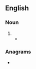 ==English==

===Noun===
{{head|en|noun form}}

# {{plural of|en|strife}}
#* {{quote-book|en|year=1916|author=James Joyce|title=A Portrait of the Artist As a Young Man|passage=His mind seemed older than theirs: it shone coldly on their '''strifes''' and happiness and regrets like a moon upon a younger earth.}}

===Anagrams===
* {{anagrams|en|a=efirsst|Fisters|fisters|resifts|sifters}}